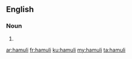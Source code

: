 ==English==

===Noun===
{{head|en|noun plural form}}

# {{plural of|hamulus|lang=en}}

[[ar:hamuli]]
[[fr:hamuli]]
[[ku:hamuli]]
[[my:hamuli]]
[[ta:hamuli]]